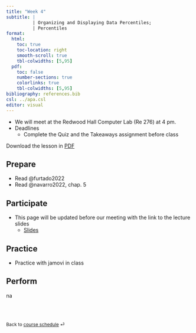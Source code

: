 ```yaml
---
title: "Week 4"
subtitle: |
          | Organizing and Displaying Data Percentiles;
          | Percentiles
format: 
  html:
    toc: true
    toc-location: right
    smooth-scroll: true
    tbl-colwidths: [5,95]
  pdf:
    toc: false
    number-sections: true
    colorlinks: true
    tbl-colwidths: [5,95]
bibliography: references.bib
csl: ../apa.csl
editor: visual
---
```


::: callout-important
-   We will meet at the Redwood Hall Computer Lab (Re 276) at 4 pm.
-   Deadlines
    -   Complete the Quiz and the Takeaways assignment before class

Download the lesson in [PDF](week-4.pdf)
:::

## Prepare

-   Read @furtado2022
-   Read @navarro2022, chap. 5

## Participate

-   This page will be updated before our meeting with the link to the lecture slides
    -   [Slides](../slides/lec-4.qmd)

## Practice

-   Practice with jamovi in class

## Perform

na

<br><br>

::: {style="font-size: 0.875em;"}
Back to [course schedule](/ "Course schedule") ⏎
:::
